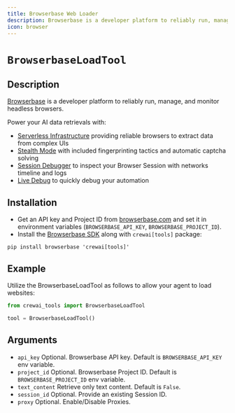 ```yaml
---
title: Browserbase Web Loader
description: Browserbase is a developer platform to reliably run, manage, and monitor headless browsers.
icon: browser 
---
```


# `BrowserbaseLoadTool`

## Description

[Browserbase](https://browserbase.com) is a developer platform to reliably run, manage, and monitor headless browsers.

Power your AI data retrievals with:

 - [Serverless Infrastructure](https://docs.browserbase.com/under-the-hood) providing reliable browsers to extract data from complex UIs
 - [Stealth Mode](https://docs.browserbase.com/features/stealth-mode) with included fingerprinting tactics and automatic captcha solving
 - [Session Debugger](https://docs.browserbase.com/features/sessions) to inspect your Browser Session with networks timeline and logs
 - [Live Debug](https://docs.browserbase.com/guides/session-debug-connection/browser-remote-control) to quickly debug your automation

## Installation

- Get an API key and Project ID from [browserbase.com](https://browserbase.com) and set it in environment variables (`BROWSERBASE_API_KEY`, `BROWSERBASE_PROJECT_ID`).
- Install the [Browserbase SDK](http://github.com/browserbase/python-sdk) along with `crewai[tools]` package:

```shell Terminal
pip install browserbase 'crewai[tools]'
```

## Example

Utilize the BrowserbaseLoadTool as follows to allow your agent to load websites:

```python Code
from crewai_tools import BrowserbaseLoadTool

tool = BrowserbaseLoadTool()
```

## Arguments

- `api_key` Optional. Browserbase API key. Default is `BROWSERBASE_API_KEY` env variable.
- `project_id` Optional. Browserbase Project ID. Default is `BROWSERBASE_PROJECT_ID` env variable.
- `text_content` Retrieve only text content. Default is `False`.
- `session_id` Optional. Provide an existing Session ID.
- `proxy` Optional. Enable/Disable Proxies.